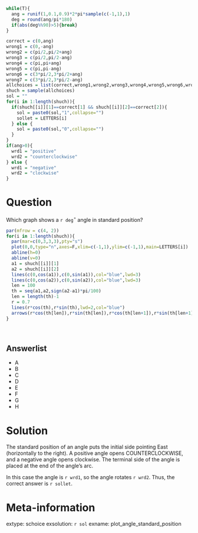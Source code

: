 ```r
while(T){
  ang = runif(1,0.1,0.9)*2*pi*sample(c(-1,1),1)
  deg = round(ang/pi*180)
  if(abs(deg%%90)>5){break}
}

correct = c(0,ang)
wrong1 = c(0,-ang)
wrong2 = c(pi/2,pi/2+ang)
wrong3 = c(pi/2,pi/2-ang)
wrong4 = c(pi,pi+ang)
wrong5 = c(pi,pi-ang)
wrong6 = c(3*pi/2,3*pi/2+ang)
wrong7 = c(3*pi/2,3*pi/2-ang)
allchoices = list(correct,wrong1,wrong2,wrong3,wrong4,wrong5,wrong6,wrong7)
shuch = sample(allchoices)
sol = ""
for(i in 1:length(shuch)){
  if(shuch[[i]][1]==correct[1] && shuch[[i]][2]==correct[2]){
    sol = paste0(sol,"1",collapse="")
    sollet = LETTERS[i]
  } else {
    sol = paste0(sol,"0",collapse="")
  }
}
if(ang>0){
  wrd1 = "positive"
  wrd2 = "counterclockwise"
} else {
  wrd1 = "negative"
  wrd2 = "clockwise"
}
```

Question
========

Which graph shows a `r deg`$^\circ$ angle in standard position?

```r
par(mfrow = c(4, 2))
for(i in 1:length(shuch)){
  par(mar=c(0,3,3,3),pty="s")
  plot(0,0,type="n",axes=F,xlim=c(-1,1),ylim=c(-1,1),main=LETTERS[i])
  abline(h=0)
  abline(v=0)
  a1 = shuch[[i]][1]
  a2 = shuch[[i]][2]
  lines(c(0,cos(a1)),c(0,sin(a1)),col="blue",lwd=3)
  lines(c(0,cos(a2)),c(0,sin(a2)),col="blue",lwd=3)
  len = 100
  th = seq(a1,a2,sign(a2-a1)*pi/100)
  len = length(th)-1
  r = 0.7
  lines(r*cos(th),r*sin(th),lwd=2,col="blue")
  arrows(r*cos(th[len]),r*sin(th[len]),r*cos(th[len+1]),r*sin(th[len+1]),lwd=2,col="blue")
}

```
\

Answerlist
--------

* A
* B
* C
* D
* E
* F
* G
* H



Solution
========

The standard position of an angle puts the initial side pointing East (horizontally to the right). A positive angle opens COUNTERCLOCKWISE, and a negative angle opens clockwise. The terminal side of the angle is placed at the end of the angle's arc.


In this case the angle is `r wrd1`, so the angle rotates `r wrd2`. Thus, the correct answer is `r sollet`.


Meta-information
============
extype: schoice
exsolution: `r sol`
exname: plot_angle_standard_position